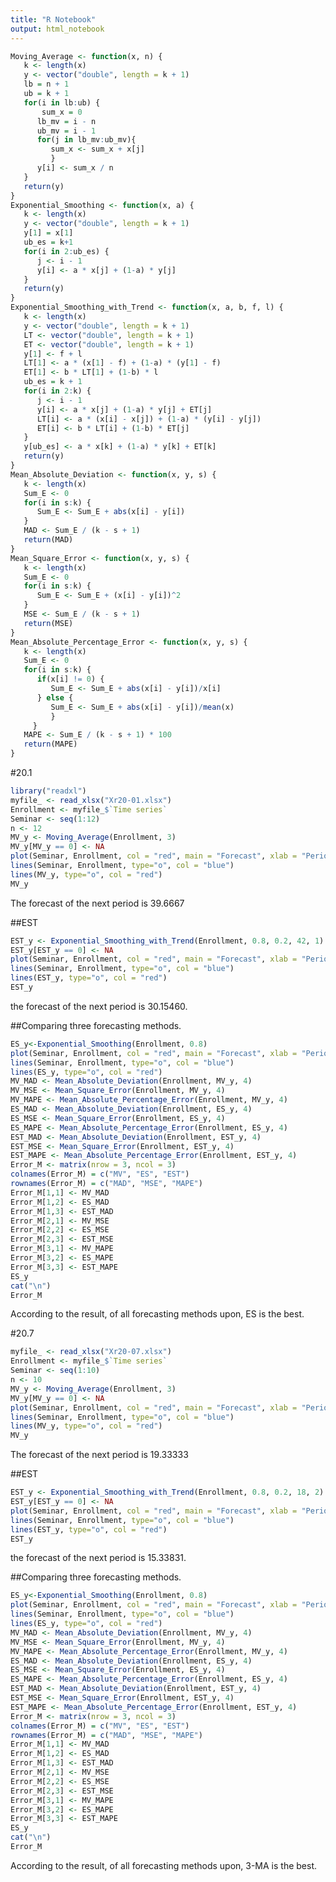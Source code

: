 ```yaml
---
title: "R Notebook"
output: html_notebook
---
```

```r
Moving_Average <- function(x, n) {
   k <- length(x)
   y <- vector("double", length = k + 1)
   lb = n + 1
   ub = k + 1
   for(i in lb:ub) {
       sum_x = 0
      lb_mv = i - n
      ub_mv = i - 1
      for(j in lb_mv:ub_mv){
         sum_x <- sum_x + x[j]
         }
      y[i] <- sum_x / n
   }
   return(y)
}
Exponential_Smoothing <- function(x, a) {
   k <- length(x)
   y <- vector("double", length = k + 1)
   y[1] = x[1]
   ub_es = k+1
   for(i in 2:ub_es) {
      j <- i - 1
      y[i] <- a * x[j] + (1-a) * y[j]
   }
   return(y)
}
Exponential_Smoothing_with_Trend <- function(x, a, b, f, l) {
   k <- length(x)
   y <- vector("double", length = k + 1)
   LT <- vector("double", length = k + 1)
   ET <- vector("double", length = k + 1)
   y[1] <- f + l
   LT[1] <- a * (x[1] - f) + (1-a) * (y[1] - f)
   ET[1] <- b * LT[1] + (1-b) * l
   ub_es = k + 1
   for(i in 2:k) {
      j <- i - 1
      y[i] <- a * x[j] + (1-a) * y[j] + ET[j]
      LT[i] <- a * (x[i] - x[j]) + (1-a) * (y[i] - y[j])
      ET[i] <- b * LT[i] + (1-b) * ET[j]
   }
   y[ub_es] <- a * x[k] + (1-a) * y[k] + ET[k]
   return(y)
}
Mean_Absolute_Deviation <- function(x, y, s) {
   k <- length(x)
   Sum_E <- 0
   for(i in s:k) {
      Sum_E <- Sum_E + abs(x[i] - y[i])
   }
   MAD <- Sum_E / (k - s + 1)
   return(MAD)
}
Mean_Square_Error <- function(x, y, s) {
   k <- length(x)
   Sum_E <- 0
   for(i in s:k) {
      Sum_E <- Sum_E + (x[i] - y[i])^2
   }
   MSE <- Sum_E / (k - s + 1)
   return(MSE)
}
Mean_Absolute_Percentage_Error <- function(x, y, s) {
   k <- length(x)
   Sum_E <- 0
   for(i in s:k) {
      if(x[i] != 0) {
         Sum_E <- Sum_E + abs(x[i] - y[i])/x[i]
      } else {
         Sum_E <- Sum_E + abs(x[i] - y[i])/mean(x)
         }  
     }
   MAPE <- Sum_E / (k - s + 1) * 100
   return(MAPE)
}
```

#20.1
```r
library("readxl")
myfile_ <- read_xlsx("Xr20-01.xlsx")
Enrollment <- myfile_$`Time series`
Seminar <- seq(1:12)
n <- 12
MV_y <- Moving_Average(Enrollment, 3)
MV_y[MV_y == 0] <- NA
plot(Seminar, Enrollment, col = "red", main = "Forecast", xlab = "Period", ylab = "Time series", xlim=range(Seminar, Seminar+1), ylim=range(Enrollment,0))
lines(Seminar, Enrollment, type="o", col = "blue")
lines(MV_y, type="o", col = "red")
MV_y
```
The forecast of the next period is 39.6667

##EST
```r
EST_y <- Exponential_Smoothing_with_Trend(Enrollment, 0.8, 0.2, 42, 1)
EST_y[EST_y == 0] <- NA
plot(Seminar, Enrollment, col = "red", main = "Forecast", xlab = "Period", ylab = "Time series", xlim=range(Seminar, Seminar+1), ylim=range(Enrollment,0))
lines(Seminar, Enrollment, type="o", col = "blue")
lines(EST_y, type="o", col = "red")
EST_y
```
the forecast of the next period is 30.15460.

##Comparing three forecasting methods.
```r
ES_y<-Exponential_Smoothing(Enrollment, 0.8)
plot(Seminar, Enrollment, col = "red", main = "Forecast", xlab = "Period", ylab = "Time series", xlim=range(Seminar, Seminar+1), ylim=range(Enrollment,0))
lines(Seminar, Enrollment, type="o", col = "blue")
lines(ES_y, type="o", col = "red")
MV_MAD <- Mean_Absolute_Deviation(Enrollment, MV_y, 4)
MV_MSE <- Mean_Square_Error(Enrollment, MV_y, 4)
MV_MAPE <- Mean_Absolute_Percentage_Error(Enrollment, MV_y, 4)
ES_MAD <- Mean_Absolute_Deviation(Enrollment, ES_y, 4)
ES_MSE <- Mean_Square_Error(Enrollment, ES_y, 4)
ES_MAPE <- Mean_Absolute_Percentage_Error(Enrollment, ES_y, 4)
EST_MAD <- Mean_Absolute_Deviation(Enrollment, EST_y, 4)
EST_MSE <- Mean_Square_Error(Enrollment, EST_y, 4)
EST_MAPE <- Mean_Absolute_Percentage_Error(Enrollment, EST_y, 4)
Error_M <- matrix(nrow = 3, ncol = 3)
colnames(Error_M) = c("MV", "ES", "EST")
rownames(Error_M) = c("MAD", "MSE", "MAPE")
Error_M[1,1] <- MV_MAD
Error_M[1,2] <- ES_MAD
Error_M[1,3] <- EST_MAD
Error_M[2,1] <- MV_MSE
Error_M[2,2] <- ES_MSE
Error_M[2,3] <- EST_MSE
Error_M[3,1] <- MV_MAPE
Error_M[3,2] <- ES_MAPE
Error_M[3,3] <- EST_MAPE
ES_y
cat("\n")
Error_M
```
According to the result, of all forecasting methods upon, ES is the best.

#20.7
```r
myfile_ <- read_xlsx("Xr20-07.xlsx")
Enrollment <- myfile_$`Time series`
Seminar <- seq(1:10)
n <- 10
MV_y <- Moving_Average(Enrollment, 3)
MV_y[MV_y == 0] <- NA
plot(Seminar, Enrollment, col = "red", main = "Forecast", xlab = "Period", ylab = "Time series", xlim=range(Seminar, Seminar+1), ylim=range(Enrollment,0))
lines(Seminar, Enrollment, type="o", col = "blue")
lines(MV_y, type="o", col = "red")
MV_y
```
The forecast of the next period is 19.33333

##EST
```r
EST_y <- Exponential_Smoothing_with_Trend(Enrollment, 0.8, 0.2, 18, 2)
EST_y[EST_y == 0] <- NA
plot(Seminar, Enrollment, col = "red", main = "Forecast", xlab = "Period", ylab = "Time series", xlim=range(Seminar, Seminar+1), ylim=range(Enrollment,0))
lines(Seminar, Enrollment, type="o", col = "blue")
lines(EST_y, type="o", col = "red")
EST_y
```
the forecast of the next period is 15.33831.

##Comparing three forecasting methods.
```r
ES_y<-Exponential_Smoothing(Enrollment, 0.8)
plot(Seminar, Enrollment, col = "red", main = "Forecast", xlab = "Period", ylab = "Time series", xlim=range(Seminar, Seminar+1), ylim=range(Enrollment,0))
lines(Seminar, Enrollment, type="o", col = "blue")
lines(ES_y, type="o", col = "red")
MV_MAD <- Mean_Absolute_Deviation(Enrollment, MV_y, 4)
MV_MSE <- Mean_Square_Error(Enrollment, MV_y, 4)
MV_MAPE <- Mean_Absolute_Percentage_Error(Enrollment, MV_y, 4)
ES_MAD <- Mean_Absolute_Deviation(Enrollment, ES_y, 4)
ES_MSE <- Mean_Square_Error(Enrollment, ES_y, 4)
ES_MAPE <- Mean_Absolute_Percentage_Error(Enrollment, ES_y, 4)
EST_MAD <- Mean_Absolute_Deviation(Enrollment, EST_y, 4)
EST_MSE <- Mean_Square_Error(Enrollment, EST_y, 4)
EST_MAPE <- Mean_Absolute_Percentage_Error(Enrollment, EST_y, 4)
Error_M <- matrix(nrow = 3, ncol = 3)
colnames(Error_M) = c("MV", "ES", "EST")
rownames(Error_M) = c("MAD", "MSE", "MAPE")
Error_M[1,1] <- MV_MAD
Error_M[1,2] <- ES_MAD
Error_M[1,3] <- EST_MAD
Error_M[2,1] <- MV_MSE
Error_M[2,2] <- ES_MSE
Error_M[2,3] <- EST_MSE
Error_M[3,1] <- MV_MAPE
Error_M[3,2] <- ES_MAPE
Error_M[3,3] <- EST_MAPE
ES_y
cat("\n")
Error_M
```
According to the result, of all forecasting methods upon, 3-MA is the best.